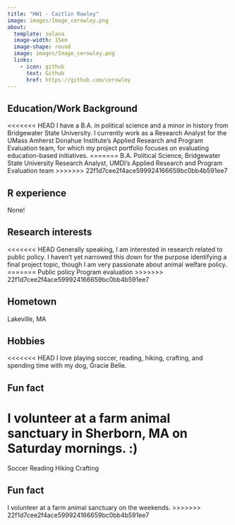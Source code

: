 ```yaml
---
title: "HW1 - Caitlin Rowley"
image: images/Image_cerowley.png
about:
  template: solana
  image-width: 15em
  image-shape: round
  image: images/Image_cerowley.png
  links:
    - icon: github
      text: Github
      href: https://github.com/cerowley
---
```

## Education/Work Background
<<<<<<< HEAD
I have a B.A. in political science and a minor in history from Bridgewater State University. I currently work as a Research Analyst for the UMass Amherst Donahue Institute's Applied Research and Program Evaluation team, for which my project portfolio focuses on evaluating education-based initiatives.
=======
B.A. Political Science, Bridgewater State University
Research Analyst, UMDI's Applied Research and Program Evaluation team
>>>>>>> 22f1d7cee2f4ace599924166659bc0bb4b591ee7

## R experience
None!

## Research interests
<<<<<<< HEAD
Generally speaking, I am interested in research related to public policy. I haven't yet narrowed this down for the purpose identifying a final project topic, though I am very passionate about animal welfare policy. 
=======
Public policy
Program evaluation
>>>>>>> 22f1d7cee2f4ace599924166659bc0bb4b591ee7

## Hometown
Lakeville, MA

## Hobbies
<<<<<<< HEAD
I love playing soccer, reading, hiking, crafting, and spending time with my dog, Gracie Belle.

## Fun fact
I volunteer at a farm animal sanctuary in Sherborn, MA on Saturday mornings. :)
=======
Soccer
Reading
Hiking
Crafting

## Fun fact
I volunteer at a farm animal sanctuary on the weekends.
>>>>>>> 22f1d7cee2f4ace599924166659bc0bb4b591ee7
